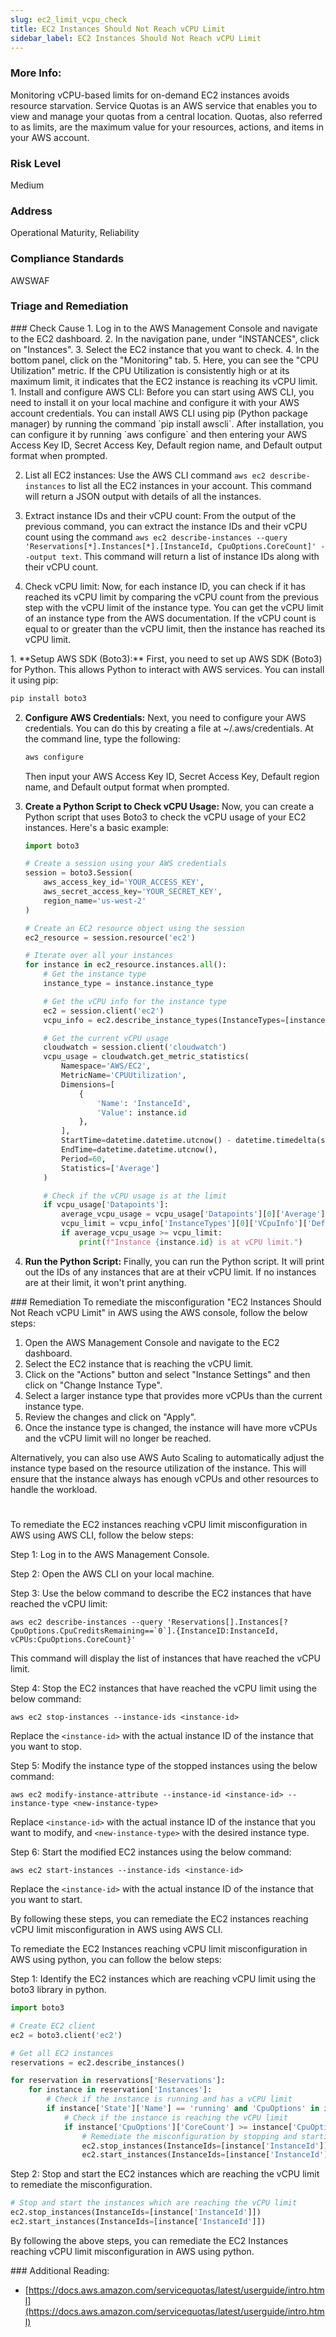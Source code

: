 ```yaml
---
slug: ec2_limit_vcpu_check
title: EC2 Instances Should Not Reach vCPU Limit
sidebar_label: EC2 Instances Should Not Reach vCPU Limit
---
```


### More Info:

Monitoring vCPU-based limits for on-demand EC2 instances avoids resource starvation. Service Quotas is an AWS service that enables you to view and manage your quotas from a central location. Quotas, also referred to as limits, are the maximum value for your resources, actions, and items in your AWS account.

### Risk Level

Medium

### Address

Operational Maturity, Reliability

### Compliance Standards

AWSWAF


### Triage and Remediation
<Tabs>

<Tab title='Cause'>
### Check Cause
<AccordionGroup>
<Accordion title='Using Console' defaultOpen='true'>
1. Log in to the AWS Management Console and navigate to the EC2 dashboard.
2. In the navigation pane, under "INSTANCES", click on "Instances".
3. Select the EC2 instance that you want to check.
4. In the bottom panel, click on the "Monitoring" tab.
5. Here, you can see the "CPU Utilization" metric. If the CPU Utilization is consistently high or at its maximum limit, it indicates that the EC2 instance is reaching its vCPU limit.
</Accordion>

<Accordion title='Using CLI'>
1. Install and configure AWS CLI: Before you can start using AWS CLI, you need to install it on your local machine and configure it with your AWS account credentials. You can install AWS CLI using pip (Python package manager) by running the command `pip install awscli`. After installation, you can configure it by running `aws configure` and then entering your AWS Access Key ID, Secret Access Key, Default region name, and Default output format when prompted.

2. List all EC2 instances: Use the AWS CLI command `aws ec2 describe-instances` to list all the EC2 instances in your account. This command will return a JSON output with details of all the instances.

3. Extract instance IDs and their vCPU count: From the output of the previous command, you can extract the instance IDs and their vCPU count using the command `aws ec2 describe-instances --query 'Reservations[*].Instances[*].[InstanceId, CpuOptions.CoreCount]' --output text`. This command will return a list of instance IDs along with their vCPU count.

4. Check vCPU limit: Now, for each instance ID, you can check if it has reached its vCPU limit by comparing the vCPU count from the previous step with the vCPU limit of the instance type. You can get the vCPU limit of an instance type from the AWS documentation. If the vCPU count is equal to or greater than the vCPU limit, then the instance has reached its vCPU limit.
</Accordion>

<Accordion title='Using Python'>
1. **Setup AWS SDK (Boto3):** First, you need to set up AWS SDK (Boto3) for Python. This allows Python to interact with AWS services. You can install it using pip:

   ```python
   pip install boto3
   ```

2. **Configure AWS Credentials:** Next, you need to configure your AWS credentials. You can do this by creating a file at ~/.aws/credentials. At the command line, type the following:

   ```bash
   aws configure
   ```

   Then input your AWS Access Key ID, Secret Access Key, Default region name, and Default output format when prompted.

3. **Create a Python Script to Check vCPU Usage:** Now, you can create a Python script that uses Boto3 to check the vCPU usage of your EC2 instances. Here's a basic example:

   ```python
   import boto3

   # Create a session using your AWS credentials
   session = boto3.Session(
       aws_access_key_id='YOUR_ACCESS_KEY',
       aws_secret_access_key='YOUR_SECRET_KEY',
       region_name='us-west-2'
   )

   # Create an EC2 resource object using the session
   ec2_resource = session.resource('ec2')

   # Iterate over all your instances
   for instance in ec2_resource.instances.all():
       # Get the instance type
       instance_type = instance.instance_type

       # Get the vCPU info for the instance type
       ec2 = session.client('ec2')
       vcpu_info = ec2.describe_instance_types(InstanceTypes=[instance_type])

       # Get the current vCPU usage
       cloudwatch = session.client('cloudwatch')
       vcpu_usage = cloudwatch.get_metric_statistics(
           Namespace='AWS/EC2',
           MetricName='CPUUtilization',
           Dimensions=[
               {
                   'Name': 'InstanceId',
                   'Value': instance.id
               },
           ],
           StartTime=datetime.datetime.utcnow() - datetime.timedelta(seconds=600),
           EndTime=datetime.datetime.utcnow(),
           Period=60,
           Statistics=['Average']
       )

       # Check if the vCPU usage is at the limit
       if vcpu_usage['Datapoints']:
           average_vcpu_usage = vcpu_usage['Datapoints'][0]['Average']
           vcpu_limit = vcpu_info['InstanceTypes'][0]['VCpuInfo']['DefaultVCpus']
           if average_vcpu_usage >= vcpu_limit:
               print(f"Instance {instance.id} is at vCPU limit.")
   ```

4. **Run the Python Script:** Finally, you can run the Python script. It will print out the IDs of any instances that are at their vCPU limit. If no instances are at their limit, it won't print anything.
</Accordion>

</AccordionGroup>
</Tab>

<Tab title='Remediation'>
### Remediation

<AccordionGroup>
<Accordion title='Using Console' defaultOpen='true'>
To remediate the misconfiguration "EC2 Instances Should Not Reach vCPU Limit" in AWS using the AWS console, follow the below steps:

1. Open the AWS Management Console and navigate to the EC2 dashboard.
2. Select the EC2 instance that is reaching the vCPU limit.
3. Click on the "Actions" button and select "Instance Settings" and then click on "Change Instance Type".
4. Select a larger instance type that provides more vCPUs than the current instance type.
5. Review the changes and click on "Apply".
6. Once the instance type is changed, the instance will have more vCPUs and the vCPU limit will no longer be reached.

Alternatively, you can also use AWS Auto Scaling to automatically adjust the instance type based on the resource utilization of the instance. This will ensure that the instance always has enough vCPUs and other resources to handle the workload.

#
</Accordion>

<Accordion title='Using CLI'>
To remediate the EC2 instances reaching vCPU limit misconfiguration in AWS using AWS CLI, follow the below steps:

Step 1: Log in to the AWS Management Console.

Step 2: Open the AWS CLI on your local machine.

Step 3: Use the below command to describe the EC2 instances that have reached the vCPU limit:

```
aws ec2 describe-instances --query 'Reservations[].Instances[?CpuOptions.CpuCreditsRemaining==`0`].{InstanceID:InstanceId, vCPUs:CpuOptions.CoreCount}'
```

This command will display the list of instances that have reached the vCPU limit.

Step 4: Stop the EC2 instances that have reached the vCPU limit using the below command:

```
aws ec2 stop-instances --instance-ids <instance-id>
```

Replace the `<instance-id>` with the actual instance ID of the instance that you want to stop.

Step 5: Modify the instance type of the stopped instances using the below command:

```
aws ec2 modify-instance-attribute --instance-id <instance-id> --instance-type <new-instance-type>
```

Replace `<instance-id>` with the actual instance ID of the instance that you want to modify, and `<new-instance-type>` with the desired instance type.

Step 6: Start the modified EC2 instances using the below command:

```
aws ec2 start-instances --instance-ids <instance-id>
```

Replace the `<instance-id>` with the actual instance ID of the instance that you want to start.

By following these steps, you can remediate the EC2 instances reaching vCPU limit misconfiguration in AWS using AWS CLI.
</Accordion>

<Accordion title='Using Python'>
To remediate the EC2 Instances reaching vCPU limit misconfiguration in AWS using python, you can follow the below steps:

Step 1: Identify the EC2 instances which are reaching vCPU limit using the boto3 library in python.

```python
import boto3

# Create EC2 client
ec2 = boto3.client('ec2')

# Get all EC2 instances
reservations = ec2.describe_instances()

for reservation in reservations['Reservations']:
    for instance in reservation['Instances']:
        # Check if the instance is running and has a vCPU limit
        if instance['State']['Name'] == 'running' and 'CpuOptions' in instance and 'CoreCount' in instance['CpuOptions']:
            # Check if the instance is reaching the vCPU limit
            if instance['CpuOptions']['CoreCount'] >= instance['CpuOptions']['ThreadsPerCore']:
                # Remediate the misconfiguration by stopping and starting the instance
                ec2.stop_instances(InstanceIds=[instance['InstanceId']])
                ec2.start_instances(InstanceIds=[instance['InstanceId']])
```

Step 2: Stop and start the EC2 instances which are reaching the vCPU limit to remediate the misconfiguration.

```python
# Stop and start the instances which are reaching the vCPU limit
ec2.stop_instances(InstanceIds=[instance['InstanceId']])
ec2.start_instances(InstanceIds=[instance['InstanceId']])
```

By following the above steps, you can remediate the EC2 Instances reaching vCPU limit misconfiguration in AWS using python.
</Accordion>

</AccordionGroup>
</Tab>
</Tabs>
### Additional Reading:

- [https://docs.aws.amazon.com/servicequotas/latest/userguide/intro.html](https://docs.aws.amazon.com/servicequotas/latest/userguide/intro.html) 

